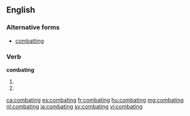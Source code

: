 ==English==

===Alternative forms===
* [[combatting]]

===Verb===
'''combating'''

# {{en-past of|combat}}
# {{alternative spelling of|combatting|lang=en}}

[[ca:combating]]
[[es:combating]]
[[fr:combating]]
[[hu:combating]]
[[mg:combating]]
[[nl:combating]]
[[ja:combating]]
[[sv:combating]]
[[vi:combating]]